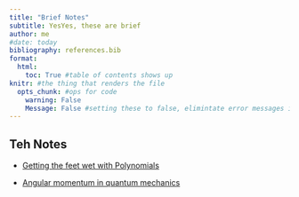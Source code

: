 ---
title: "Brief Notes"
subtitle: YesYes, these are brief
author: me
#date: today
bibliography: references.bib
format:
  html:
    toc: True #table of contents shows up
knitr: #the thing that renders the file
  opts_chunk: #ops for code
    warning: False
    Message: False #setting these to false, elimintate error messages in the redered file (https://youtu.be/Auo1hjyeCl4?list=PLEzw67WWDg80-fT1hq2IZf7D62tRmKy8f&t=181)
---

## Teh Notes

-   [Getting the feet wet with Polynomials](polynomials.qmd)

-   [Angular momentum in quantum mechanics](angular_momentum_qm.qmd)
